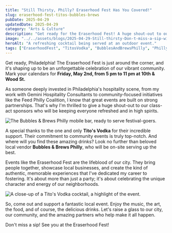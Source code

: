 ```yaml
---
title: "Still Thirsty, Philly? Eraserhood Fest Has You Covered!"
slug: eraserhood-fest-titos-bubbles-brews
pubDate: 2025-04-29
updatedDate: 2025-04-29
category: "Arts & Culture"
description: "Get ready for the Eraserhood Fest! A huge shout-out to our class-act sponsors Tito's Vodka and local vendor Bubbles & Brews Philly for keeping the city refreshed."
image: "../../assets/blogs/2025-04-29-Still-thirsty-Don-t-miss-a-sip-with-our-class-act/2025-04-29_23-23-02_UTC_1.jpg"
heroAlt: "A refreshing cocktail being served at an outdoor event."
tags: ["EraserhoodFest", "TitosVodka", "BubblesAndBrewsPhilly", "PhillyEvents", "Community", "HarryHayman", "Hospitality"]
---
```


Get ready, Philadelphia! The Eraserhood Fest is just around the corner, and it's shaping up to be an unforgettable celebration of our vibrant community. Mark your calendars for **Friday, May 2nd, from 5 pm to 11 pm at 10th & Wood St.**

As someone deeply invested in Philadelphia's hospitality scene, from my work with Gemini Hospitality Consultants to community-focused initiatives like the Feed Philly Coalition, I know that great events are built on strong partnerships. That's why I'm thrilled to give a huge shout-out to our class-act sponsors who will be keeping everyone refreshed and in high spirits.

![The Bubbles & Brews Philly mobile bar, ready to serve festival-goers.](../../assets/blogs/2025-04-29-Still-thirsty-Don-t-miss-a-sip-with-our-class-act/2025-04-29_23-23-02_UTC_2.jpg)

A special thanks to the one and only **Tito's Vodka** for their incredible support. Their commitment to community events is truly top-notch. And where will you find these amazing drinks? Look no further than beloved local vendor **Bubbles & Brews Philly**, who will be on-site serving up the best.

Events like the Eraserhood Fest are the lifeblood of our city. They bring people together, showcase local businesses, and create the kind of authentic, memorable experiences that I've dedicated my career to fostering. It's about more than just a party; it's about celebrating the unique character and energy of our neighborhoods.

![A close-up of a Tito's Vodka cocktail, a highlight of the event.](../../assets/blogs/2025-04-29-Still-thirsty-Don-t-miss-a-sip-with-our-class-act/2025-04-29_23-23-02_UTC_3.jpg)

So, come out and support a fantastic local event. Enjoy the music, the art, the food, and of course, the delicious drinks. Let's raise a glass to our city, our community, and the amazing partners who help make it all happen.

Don't miss a sip! See you at the Eraserhood Fest!